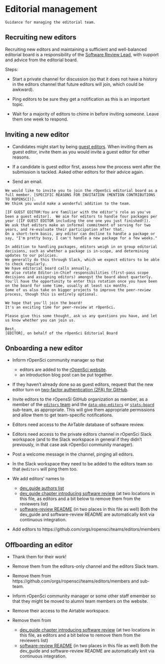 # Editorial management {#editorialmanagement}

```block
Guidance for managing the editorial team.
```

## Recruiting new editors

Recruiting new editors and maintaining a sufficient and well-balanced editorial board is a responsibility of the [Software Review Lead](https://ropensci.org/about/#team), with support and advice from the editorial board.

Steps:

* Start a private channel for discussion (so that it does not have a history in the editors channel that future editors will join, which could be awkward).

* Ping editors to be sure they get a notification as this is an important topic.


* Wait for a majority of editors to chime in before inviting someone. Leave them one week to respond.

## Inviting a new editor
 
* Candidates might start by being [guest editors](#guesteditor). 
When inviting them as guest editor, invite them as you would invite a guest editor for other reasons.

* If a candidate is guest editor first, assess how the process went after the submission is tackled. Asked other editors for their advice again.

* Send an email.

```
We would like to invite you to join the rOpenSci editorial board as a full member. [SPECIFIC REASONS FOR INVITATION (MENTION CONTRIBUTIONS TO ROPENSCI)]. 
We think you would make a wonderful addition to the team.

[IF GUEST EDITOR:You are familiar with the editor's role as you've been a guest editor].  We aim for editors to handle four packages per year ([IF GUEST EDITOR including the one one you just finished!]).  
We ask that editors make an informal commitment of serving for two years, and re-evaluate their participation after that.  
On a short-term basis, any editor can decline to handle a package or say, "I'm pretty busy, I can't handle a new package for a few weeks."

In addition to handling packages, editors weigh in on group editorial decisions, such as whether a package is in-scope, and determining updates to our policies. 
We generally do this through Slack, which we expect editors to be able to check regularly. 
We have editorial board calls annually.  
We also rotate Editor-in-Chief responsibilities (first-pass scope decisions and assigning editors) amongst the board about quarterly. 
You'll have the opportunity to enter this rotation once you have been on the board for some time, usually at least six months. 
Some of us also take on bigger projects to improve the peer-review process, though this is entirely optional. 

We hope that you'll join the board!  
It's an exciting time for peer-review at rOpenSci.

Please give this some thought, ask us any questions you have, and let us know whether you can join us.

Best,
[EDITOR], on behalf of the rOpenSci Editorial Board
``` 

## Onboarding a new editor

* Inform rOpenSci community manager so that
    * editors are added to the [rOpenSci website](https://github.com/ropensci/roweb3/#team-member).
    * an introduction blog post can be put together.

* If they haven't already done so as guest editors, request that the new editor turn on [two-factor authentication (2FA) for GitHub](https://docs.github.com/en/authentication/securing-your-account-with-two-factor-authentication-2fa).

* Invite editors to the rOpensSi GitHub organization as member, as a member of the [`editors` team](https://github.com/orgs/ropensci/teams/editors) and the [`data-pkg-editors`](https://github.com/orgs/ropensci/teams/data-pkg-editors) or [`stats-board`](https://github.com/orgs/ropensci/teams/stats-board) sub-team, as appropriate.  This will give them appropriate permissions and allow them to get team-specific notifications. 

* Editors need access to the AirTable database of software review.

* Editors need access to the private editors channel in rOpenSci Slack workspace (and to the Slack workspace in general if they didn't previously, in that case ask rOpenSci community manager).

* Post a welcome message in the channel, pinging all editors.

* In the Slack workspace they need to be added to the editors team so that `@editors` will ping them too.

* We add editors' names to 
    * [dev_guide authors list](https://github.com/ropensci/dev_guide/blob/master/index.Rmd)
    * [dev_guide chapter introducing software review](https://github.com/ropensci/dev_guide/blob/master/softwarereview_intro.Rmd) (at two locations in this file, as editors and a bit below to remove them from the reviewers list)
    * [software-review README](https://github.com/ropensci/software-review/blob/master/README.Rmd) (in two places in this file as well)
Both the dev_guide and software-review README are automatically knit via continuous integration.

* Add editors to https://github.com/orgs/ropensci/teams/editors/members

## Offboarding an editor

* Thank them for their work!

* Remove them from the editors-only channel and the editors Slack team.

* Remove them from https://github.com/orgs/ropensci/teams/editors/members and sub-team.

* Inform rOpenSci community manager or some other staff emember so that they might be moved to alumni team members on the website.

* Remove their access to the Airtable workspace.

* Remove them from
    * [dev_guide chapter introducing software review](https://github.com/ropensci/dev_guide/blob/master/softwarereview_intro.Rmd) (at two locations in this file, as editors and a bit below to remove them from the reviewers list)
    * [software-review README](https://github.com/ropensci/software-review/blob/master/README.Rmd) (in two places in this file as well)
Both the dev_guide and software-review README are automatically knit via continuous integration.

